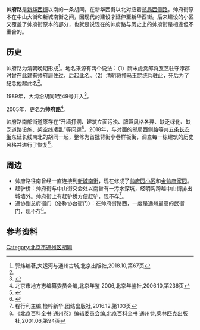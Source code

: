 {{coord|39.905162|N|116.6405|E|type:landmark|display=title}}
{{Infobox China Road
|路牌类型 = Beijing
|中文道路名称 = 帅府路
|道路名称拼音 = Shuaifu Lu
|道路方向 = NS
|图片=帅府路.jpg
|图片说明=帅府路
|道路属性 = 
|道路总长度 =
|规划总长度 =
|已通车长度 =
|车速限制 = 
|行车线数量 = 
|所在地区 = [[北京市|北京市]][[通州区_(北京市)|通州区]]
|起点 = [[中山大街|中山大街]]
|终点 = [[新华西街|新华西街]]
|道路命名日期=
|命名缘由 = 
|道路旧名=
|道路动工日期=
|通车日期=
|相连路段 = 
|路段主要建筑 =
}}
'''帅府路'''是[[新华西街|新华西街]]以南的一条胡同，在新华西街以北对应着[[邮局西侧路|邮局西侧路]]。帅府街原本在中山大街和新城南街之间，因现代的建设才延伸至新华西街。后来建设的小区又覆盖了帅府街原本的部分，也就是说现在的帅府路与历史上的帅府街是相连但不重合的。

==历史==

帅府路为清朝晚期形成<ref>郭炜编著,大运河与通州古城,北京出版社,2018.10,第67页</ref>。地名来源有两个说法：（1）隋末虎贲郎将[[罗艺|罗艺]]驻守涿郡时曾在此建有帅府居住过，后起此名。（2）清朝将领[[马玉昆|马玉昆]]统兵驻此，死后为了纪念他起此名<ref name="北京市通县地名志" />。

1989年，大沟沿胡同1至49号并入<ref name="北京市通县地名志">{{cite book |author1=通县地名志编辑委员会 |editor=通县地名志编辑委员会 |title=北京市通县地名志 |date=1992-09 |publisher=北京出版社 |location=北京 |isbn=7-200-01818-X |page=22}}</ref>。

2005年，更名为'''帅府路'''<ref>北京市地方志编纂委员会编,北京年鉴  2006,北京年鉴社,2006.10,第236页</ref>。

帅府路南部街道原存在“开墙打洞、建筑立面污浊、牌匾风格各异、缺乏绿化、缺乏道路设施、架空线凌乱”等问题<ref>{{cite news |author1=刘薇 |title=区领导带队拉练检查老城区建设管理工作查看违法建设、背街小巷整治等情况，探讨研究解决方法 |url=http://www.bjtzh.gov.cn/bjtz/hdjl/201811/1175356.shtml |accessdate=2020-12-16 |work=通州时讯 |date=2018-07-09}}</ref>。2018年，与对面的邮局西侧路等共五条[[长安街|长安街]]东延长线南北的胡同一起，整修为首批背街小巷样板街，调查每一栋建筑的历史风格并进行了恢复<ref>{{cite news |title=长安街东延线将打造首批5条背街小巷样板街 |url=http://www.bjwmb.gov.cn/jrrd/yw/t20180615_869855.htm |accessdate=2020-12-16 |work=北京晚报 |date=2018-06-15}}</ref>。

==周边==

* 帅府路往南曾经一直连接到[[新城南街|新城南街]]，现在修成了[[帅府园小区|帅府园小区]]和[[金帅府家园|金帅府家园]]。
* 赶驴桥：帅府街与中山街交会处以南曾有一污水深坑，经明沟跨越中山街排出城墙外。帅府街上有赶驴桥方便赶驴，现不存<ref>程行利主编,检粹新华,团结出版社,2016.12,第103页</ref>。
* 通协副总府衙门（俗称协台衙门）：在帅府街路西，一度是通州最高的武衙门，现不存<ref>《北京百科全书 通州卷》编辑委员会编,北京百科全书  通州卷,奥林匹克出版社,2001.06,第94页</ref>。

{{通州城池圖}}

==参考资料==

<references />

[[Category:北京市通州区胡同|Category:北京市通州区胡同]]